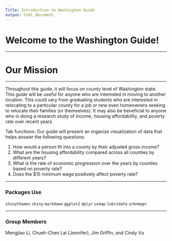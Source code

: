 ```yaml
---
Title: Introduction to Washington Guide
output: html_document
---
```


# Welcome to the Washington Guide!  

---

# Our Mission 

---

Throughout this guide, it will focus on county level of Washington state. This guide will be useful for anyone who are interested in moving to another location. This could vary from graduating students who are interested in relocating to a particular county for a job or new even homeowners seeking to relocate their families (or themselves). It may also be beneficial to anyone who is doing a research study of income, housing affordability, and poverty rate over recent years. 

Tab functions: 
Our guide will present an organize visualization of data that helps answer the following questions: 

1) How would a person fit into a county by their adjusted gross income? </br>
2) What are the housing affordability compared across all counties by different years? </br>
3) What is the rate of economic progression over the years by counties based on poverty rate? </br>
4) Does the $15 minimum wage positively affect poverty rate?

---

### Packages Use

`shinythemes`
`shiny`
`markdown`
`ggplot2`
`dplyr`
`usmap`
`lubridate`
`urbnmapr`

---


### Group Members 
Mengjiao Li, Chueh-Chen Lai (Jennifer), Jim Griffin, and Cindy Vu 
